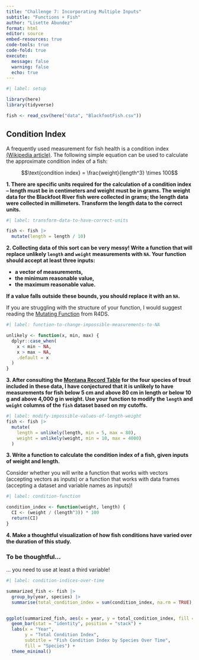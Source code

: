 ```yaml
---
title: "Challenge 7: Incorporating Multiple Inputs"
subtitle: "Functions + Fish"
author: "Lisette Abundez"
format: html
editor: source
embed-resources: true
code-tools: true
code-fold: true
execute: 
  message: false
  warning: false
  echo: true
---
```


```r
#| label: setup

library(here)
library(tidyverse)

fish <- read_csv(here("data", "BlackfootFish.csv"))
```

## Condition Index

A frequently used measurement for fish health is a condition index [(Wikipedia article)](https://en.wikipedia.org/wiki/Condition_index_in_fish). The following
simple equation can be used to calculate the approximate condition index of a
fish:

$$\text{condition index} = \frac{weight}{length^3} \times 100$$

**1. There are specific units required for the calculation of a condition index -- length must be in centimeters and weight must be in grams. The weight data for the Blackfoot River fish were collected in grams; the length data were collected in millimeters. Transform the length data to the correct units.**

```r
#| label: transform-data-to-have-correct-units

fish <- fish |>
  mutate(length = length / 10)

```

**2. Collecting data of this sort can be very messy! Write a function that will replace unlikely `length` and `weight` measurements with `NA`. Your function should accept at least three inputs:**

+ **a vector of measurements,**
+ **the minimum reasonable value,**
+ **the maximum reasonable value.**

**If a value falls outside these bounds, you should replace it with an `NA`.**

::: callout-tip
If you are struggling with the structure of your function, I would suggest reading the [Mutating Function](https://r4ds.hadley.nz/functions.html#mutate-functions) from R4DS.
:::

```r
#| label: function-to-change-impossible-measurements-to-NA

unlikely <- function(x, min, max) {
  dplyr::case_when(
    x < min ~ NA,  
    x > max ~ NA,  
    .default = x          
  )
}
```

**3. After consulting the [Montana Record Table](https://fwp.mt.gov/fish/anglingData/records) for the four species of trout included in these data, I have conjectured that it is unlikely to have measurements for fish below 5 cm and above 80 cm in length or below 10 g and above 4,000 g in weight. Use your function to modify the `length` and `weight` columns of the `fish` dataset based on my cutoffs.**

```r
#| label: modify-impossible-values-of-length-weight
fish <- fish |>
  mutate(
    length = unlikely(length, min = 5, max = 80),
    weight = unlikely(weight, min = 10, max = 4000)
  )
```

**3. Write a function to calculate the condition index of a fish, given inputs of weight and length.**

::: callout-warning
Consider whether you will write a function that works with vectors (accepting
vectors as inputs) or a function that works with data frames (accepting a 
dataset and variable names as inputs)!
:::

```r
#| label: condition-function

condition_index <- function(weight, length) {
  CI <- (weight / (length^3)) * 100
  return(CI)
}
```

**4. Make a thoughtful visualization of how fish conditions have varied over the duration of this study.**

::: callout-warning
### To be thoughtful...

... you need to use at least a third variable!
:::

```r
#| label: condition-indices-over-time

summarized_fish <- fish |>
  group_by(year, species) |>
  summarise(total_condition_index = sum(condition_index, na.rm = TRUE), .groups = 'drop')


ggplot(summarized_fish, aes(x = year, y = total_condition_index, fill = species)) +
  geom_bar(stat = "identity", position = "stack") +
  labs(x = "Year",
       y = "Total Condition Index",
       subtitle = "Fish Condition Index by Species Over Time",
       fill = "Species") +
  theme_minimal()
```
